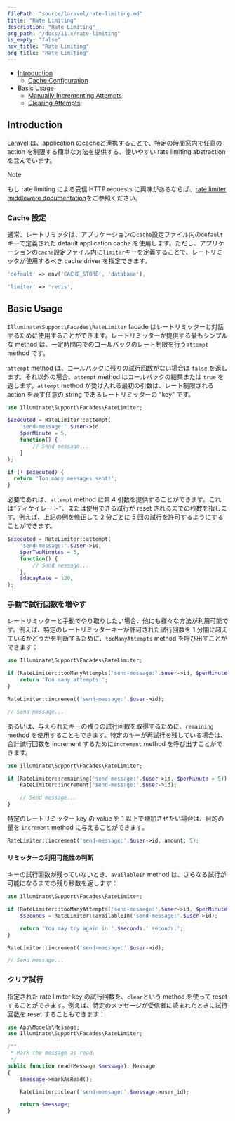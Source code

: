 ```yaml
---
filePath: "source/laravel/rate-limiting.md"
title: "Rate Limiting"
description: "Rate Limiting"
org_path: "/docs/11.x/rate-limiting"
is_empty: "false"
nav_title: "Rate Limiting"
org_title: "Rate Limiting"
---
```


<InPageIndex>

- [Introduction](#introduction)
  - [Cache Configuration](#cache-configuration)
- [Basic Usage](#basic-usage)
  - [Manually Incrementing Attempts](#manually-incrementing-attempts)
  - [Clearing Attempts](#clearing-attempts)

</InPageIndex>

<a name="introduction"></a>

## Introduction

Laravel は、application の[cache](cache)と連携することで、特定の時間窓内で任意の action を制限する簡単な方法を提供する、使いやすい rate limiting abstraction を含んでいます。

> [!NOTE]  
> もし rate limiting による受信 HTTP requests に興味があるならば、[rate limiter middleware documentation](routing#rate-limiting)をご参照ください。

<a name="cache-configuration"></a>

### Cache 設定

通常、レートリミッタは、アプリケーションの`cache`設定ファイル内の`default`キーで定義された default application cache を使用します。ただし、アプリケーションの`cache`設定ファイル内に`limiter`キーを定義することで、レートリミッタが使用するべき cache driver を指定できます。

```php
'default' => env('CACHE_STORE', 'database'),

'limiter' => 'redis',
```

<a name="basic-usage"></a>

## Basic Usage

`Illuminate\Support\Facades\RateLimiter` facade はレートリミッターと対話するために使用することができます。レートリミッターが提供する最もシンプルな method は、一定時間内でのコールバックのレート制限を行う`attempt` method です。

`attempt` method は、コールバックに残りの試行回数がない場合は `false` を返します。それ以外の場合、`attempt` method はコールバックの結果または `true` を返します。`attempt` method が受け入れる最初の引数は、レート制限される action を表す任意の string であるレートリミッターの "key" です。

```php
use Illuminate\Support\Facades\RateLimiter;

$executed = RateLimiter::attempt(
    'send-message:'.$user->id,
    $perMinute = 5,
    function() {
        // Send message...
    }
);

if (! $executed) {
  return 'Too many messages sent!';
}
```

必要であれば、`attempt` method に第 4 引数を提供することができます。これは"ディケイレート"、または使用できる試行が reset されるまでの秒数を指します。例えば、上記の例を修正して 2 分ごとに 5 回の試行を許可するようにすることができます。

```php
$executed = RateLimiter::attempt(
    'send-message:'.$user->id,
    $perTwoMinutes = 5,
    function() {
        // Send message...
    },
    $decayRate = 120,
);
```

<a name="manually-incrementing-attempts"></a>

### 手動で試行回数を増やす

レートリミッターと手動でやり取りしたい場合、他にも様々な方法が利用可能です。例えば、特定のレートリミッターキーが許可された試行回数を 1 分間に超えているかどうかを判断するために、`tooManyAttempts` method を呼び出すことができます：

```php
use Illuminate\Support\Facades\RateLimiter;

if (RateLimiter::tooManyAttempts('send-message:'.$user->id, $perMinute = 5)) {
    return 'Too many attempts!';
}

RateLimiter::increment('send-message:'.$user->id);

// Send message...
```

あるいは、与えられたキーの残りの試行回数を取得するために、`remaining` method を使用することもできます。特定のキーが再試行を残している場合は、合計試行回数を increment するために`increment` method を呼び出すことができます。

```php
use Illuminate\Support\Facades\RateLimiter;

if (RateLimiter::remaining('send-message:'.$user->id, $perMinute = 5)) {
    RateLimiter::increment('send-message:'.$user->id);

    // Send message...
}
```

特定のレートリミッター key の value を 1 以上で増加させたい場合は、目的の量を `increment` method に与えることができます。

```php
RateLimiter::increment('send-message:'.$user->id, amount: 5);
```

<a name="determining-limiter-availability"></a>

#### リミッターの利用可能性の判断

キーの試行回数が残っていないとき、`availableIn` method は、さらなる試行が可能になるまでの残り秒数を返します：

```php
use Illuminate\Support\Facades\RateLimiter;

if (RateLimiter::tooManyAttempts('send-message:'.$user->id, $perMinute = 5)) {
    $seconds = RateLimiter::availableIn('send-message:'.$user->id);

    return 'You may try again in '.$seconds.' seconds.';
}

RateLimiter::increment('send-message:'.$user->id);

// Send message...
```

<a name="clearing-attempts"></a>

### クリア試行

指定された rate limiter key の試行回数を、`clear`という method を使って reset することができます。例えば、特定のメッセージが受信者に読まれたときに試行回数を reset することもできます：

```php
use App\Models\Message;
use Illuminate\Support\Facades\RateLimiter;

/**
 * Mark the message as read.
 */
public function read(Message $message): Message
{
    $message->markAsRead();

    RateLimiter::clear('send-message:'.$message->user_id);

    return $message;
}

```
